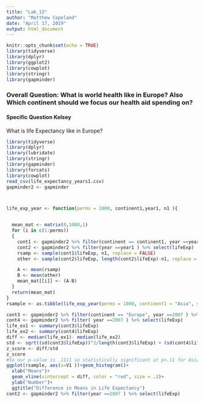 ```yaml
---
title: "Lab_13"
author: "Matthew Copeland"
date: "April 17, 2019"
output: html_document
---
```


```r
knitr::opts_chunk$set(echo = TRUE)
library(tidyverse)
library(dplyr)
library(ggplot2)
library(cowplot)
library(stringr)
library(gapminder)
```
### Overall Question: What is world health like in Europe? Also Which continent should we focus our health aid spending on?

#### Specific Question Kelsey
What is life Expectancy like in Europe?
```r
library(tidyverse)
library(dplyr)
library(lubridate)
library(stringr)
library(gapminder)
library(forcats)
library(cowplot)
read_csv(life_expectancy_years1.csv)
gapminder2 <- gapminder 



life_exp_year <- function(perms = 1000, continent1,year1, n1 ){


  mean_mat <- matrix(0,1000,1)
  for (i in c(1:perms))
  {
    cont1 <- gapminder2 %>% filter(continent == continent1, year ==year1 ) %>% select(lifeExp)
    cont2 <- gapminder2 %>% filter(year ==year1 ) %>% select(lifeExp)
    rsamp <- sample(cont1$lifeExp, n1, replace = FALSE)
    other <- sample(cont2$lifeExp, length(cont2$lifeExp)-n1, replace = FALSE)

    A <- mean(rsamp)
    B <- mean(other)
    mean_mat[[i]] <- (A-B)
  }
  return(mean_mat)
}
rsample <- as.tibble(life_exp_year(perms = 1000, continent1 = "Asia", year1 = 2007, n1=10))

cont3 <- gapminder2 %>% filter(continent == "Europe", year ==2007 ) %>% select(lifeExp)
cont4 <- gapminder2 %>% filter( year ==2007 ) %>% select(lifeExp)
life_ex1 <- summary(cont3$lifeExp)
life_ex2 <- summary(cont4$lifeExp)
diff <- median(life_ex1)- median(life_ex2)
std <- sqrt((sd(cont3$lifeExp))^2/length(cont3$lifeExp) + (sd(cont4$lifeExp))^2/length(cont4$lifeExp))
z_score <- diff/std
z_score
#So our p-value is .1111 so statistically significant at p>.11 for Asian countries life expectancy
ggplot(rsample, aes(x=V1 ))+geom_histogram()+
  xlab("Means")+
  geom_vline(xintercept = diff, color = "red", size = .3)+
  ylab("Number")+
  ggtitle("Difference in Means in Life Expectancy")
cont2 <- gapminder2 %>% filter(year ==2007 ) %>% select(lifeExp)
```





